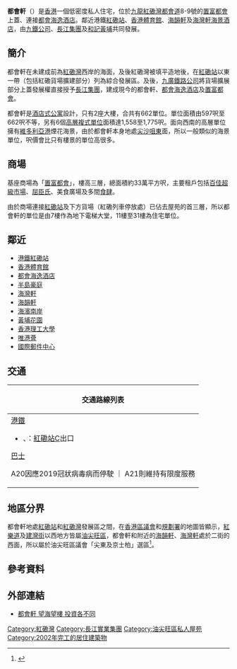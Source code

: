 {{Infobox_housinghk
|name=都會軒<br>The Metropolis Residence
|logo=
|photo= The Metropolis Residence.jpg
|phototitle= 位於[[置富都會|國際都會]]上蓋的都會軒
|address= {{HK}}[[九龍|九龍]][[油尖旺區|油尖旺區]][[紅磡灣|紅磡灣]][[都會道|都會道]]8-9號
|developer= [[九鐵公司|九鐵公司]]、[[長江集團|長江集團]]及[[和記黃埔|和記黃埔]]
|use= 私人住宅
|blocknumber= 2座
|floornumber= 18層
|flatnumber= 662個
|yearofcompletion= 2002年11月
|former=[[紅磡灣|紅磡灣]]西側海面（港鐵紅磡貨場擴建部分）
|facilities=[[置富都會|置富都會]]商場、[[都會海逸酒店|都會海逸酒店]]會所、[[私人停車場|私人停車場]]、日式休憩園林
|website=
}}

'''都會軒'''（{{lang-en|The Metropolis Residence}}）是[[香港|香港]]一個低密度私人住宅，位於[[九龍|九龍]][[紅磡灣|紅磡灣]][[都會道|都會道]]8-9號的[[置富都會|置富都會]]上蓋、連接[[都會海逸酒店|都會海逸酒店]]。鄰近港鐵[[紅磡站|紅磡站]]、[[香港體育館|香港體育館]]、[[海韻軒|海韻軒]]及[[海灣軒海景酒店|海灣軒海景酒店]]，由[[九鐵公司|九鐵公司]]、[[長江集團|長江集團]]及[[和記黃埔|和記黃埔]]共同發展。

==簡介==
都會軒在未建成前為[[紅磡灣|紅磡灣]]西岸的海面，及後紅磡灣被填平造地後，在[[紅磡站|紅磡站]]以東一帶（包括紅磡貨場擴建部分）列為綜合發展區。及後，[[九廣鐵路公司|九廣鐵路公司]]將貨場擴展部分上蓋發展權直接授予[[長江集團|長江集團]]，建成現今的都會軒、[[都會海逸酒店|都會海逸酒店]]及[[置富都會|置富都會]]。

都會軒是[[酒店式公寓|酒店式公寓]]設計，只有2座大樓，合共有662單位。單位面積由597呎至662呎不等，另有6個[[高層複式單位|高層複式單位]]面積達1,558至1,775呎。面向西南的高層單位擁有[[維多利亞港|維多利亞港]]煙花海景，由於都會軒本身地處[[尖沙咀東|尖沙咀東]]面，所以一般類似的海景單位，呎價會比只有樓景的單位高很多。

==商場==
基座商場為「[[置富都會|置富都會]]」，樓高三層，總面積約33萬平方呎，主要租戶包括[[百佳超級市場|百佳超級市場]]、[[屈臣氏藥房|屈臣氏]]、美食廣場及多間[[食肆|食肆]]。

由於商場連接[[紅磡站|紅磡站]]及下方貨場（紅磡列車停放處）已佔去屋苑的首三層，所以都會軒的單位是由7樓作為地下電梯大堂，11樓至31樓為住宅單位。

==鄰近==
*[[港鐵|港鐵]][[紅磡站|紅磡站]]
*[[香港體育館|香港體育館]]
*[[都會海逸酒店|都會海逸酒店]]
*[[半島豪庭|半島豪庭]]
*[[海灣軒|海灣軒]]
*[[海韻軒|海韻軒]]
*[[海濱南岸|海濱南岸]]
*[[黃埔花園|黃埔花園]]
*[[香港理工大學|香港理工大學]]
*[[唯港薈|唯港薈]]
*[[國際郵件中心|國際郵件中心]]

==交通==
{| class="mw-collapsible mw-collapsed wikitable" style="background:white; margin: 0 auto; width: auto;" 
! 交通路線列表
|-
|
;[[港鐵|港鐵]]
*{{港鐵路線標誌|EAL}}、{{港鐵路線標誌|TML}}：[[紅磡站|紅磡站]]C出口
;[[香港巴士|巴士]]
{{九龍新界巴士簡單列表|5C|8|8A|11K|11X|21|81C|87D|260X}}
{{大嶼山巴士簡單列表|A20|A21}}A20因應2019冠狀病毒病而停駛 ｜ A21則維持有限度服務
{{九龍專線小巴簡單列表|8|26}}
|}

==地區分界==
都會軒地處[[紅磡站|紅磡站]]和[[紅磡灣|紅磡灣]]發展區之間，在[[香港區議會|香港區議會]]和[[規劃署|規劃署]]的地圖皆顯示，[[紅樂道|紅樂道]]及[[建灣街|建灣街]]以西地方皆屬[[油尖旺區|油尖旺區]]，都會軒和附近的[[海韻軒|海韻軒]]、[[海灣軒|海灣軒]]處於二街的西面，所以屬於油尖旺區議會「尖東及京士柏」選區<ref>{{Cite web |url=http://www.elections.gov.hk/dc2015/maps/dc2015e.pdf |title=2015年香港區議會選舉選區分界圖（油尖旺區） |accessdate=2017-10-30 |archive-date=2017-12-09 |archive-url=https://web.archive.org/web/20171209181203/http://www.elections.gov.hk/dc2015/maps/dc2015e.pdf |dead-url=no }}</ref>。

==參考資料==
{{reflist}}

==外部連結==
* [http://hk.realestate.yahoo.com/071116/299/2jrcd.html 都會軒 望海望樓 投資各不同]

{{長江集團}}
{{港鐵公司物業}}

[[Category:紅磡灣|Category:紅磡灣]]
[[Category:長江實業集團|Category:長江實業集團]]
[[Category:油尖旺區私人屋苑|Category:油尖旺區私人屋苑]]
[[Category:2002年完工的居住建築物|Category:2002年完工的居住建築物]]